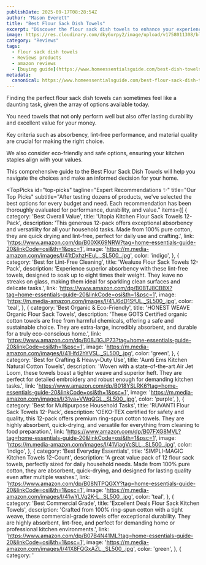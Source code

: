 ```yaml
---
publishDate: 2025-09-17T08:28:54Z
author: "Mason Everett"
title: "Best Flour Sack Dish Towels"
excerpt: "Discover the flour sack dish towels to enhance your experience. Find top solutions based on thorough testing and reviews."
image: https://res.cloudinary.com/dky6urpy2/image/upload/v1758011308/blog_image_1758011308_obkydj.webp
category: "Reviews"
tags:
  - flour sack dish towels
  - Reviews products
  - amazon reviews
  - [buying guide](https://www.homeessentialsguide.com/best-dish-towels-for-drying)
metadata:
  canonical: https://www.homeessentialsguide.com/best-flour-sack-dish-towels
---
```



<p>Finding the perfect flour sack dish towels can sometimes feel like a daunting task, given the array of options available today.</p>
<p>You need towels that not only perform well but also offer lasting durability and excellent value for your money.</p>
<p>Key criteria such as absorbency, lint-free performance, and material quality are crucial for making the right choice.</p>
<p>We also consider eco-friendly and safe options, ensuring your kitchen staples align with your values.</p>
<p>This comprehensive guide to the Best Flour Sack Dish Towels will help you navigate the choices and make an informed decision for your home.</p>

<TopPicks
  id="top-picks"
  tagline="Expert Recommendations ✨"
  title="Our Top Picks"
  subtitle="After testing dozens of products, we've selected the best options for every budget and need. Each recommendation has been thoroughly evaluated for performance, durability, and value."
  items={[
    {
      category: 'Best Overall Value',
      title: 'Utopia Kitchen Flour Sack Towels 12-Pack',
      description: 'This generous 12-pack offers exceptional absorbency and versatility for all your household tasks. Made from 100% pure cotton, they are quick drying and lint-free, perfect for daily use and crafting.',
      link: 'https://www.amazon.com/dp/B00XK69NRW?tag=home-essentials-guide-20&linkCode=osi&th=1&psc=1',
      image: 'https://m.media-amazon.com/images/I/41tDxhzHEuL._SL500_.jpg',
      color: 'indigo',
    },
    {
      category: 'Best for Lint-Free Cleaning',
      title: 'Wealuxe Flour Sack Towels 12-Pack',
      description: 'Experience superior absorbency with these lint-free towels, designed to soak up to eight times their weight. They leave no streaks on glass, making them ideal for sparkling clean surfaces and delicate tasks.',
      link: 'https://www.amazon.com/dp/B0BTJ8CBBX?tag=home-essentials-guide-20&linkCode=osi&th=1&psc=1',
      image: 'https://m.media-amazon.com/images/I/41J6dD1SfUL._SL500_.jpg',
      color: 'teal',
    },
    {
      category: 'Best Organic & Eco-Friendly',
      title: 'HONEST WEAVE Organic Flour Sack Towels',
      description: 'These GOTS Certified organic cotton towels are free from harmful chemicals, offering a safe and sustainable choice. They are extra-large, incredibly absorbent, and durable for a truly eco-conscious home.',
      link: 'https://www.amazon.com/dp/B08J1GJP73?tag=home-essentials-guide-20&linkCode=osi&th=1&psc=1',
      image: 'https://m.media-amazon.com/images/I/41Hfd2hYVSL._SL500_.jpg',
      color: 'green',
    },
    {
      category: 'Best for Crafting & Heavy-Duty Use',
      title: 'Aunti Ems Kitchen Natural Cotton Towels',
      description: 'Woven with a state-of-the-art Air Jet Loom, these towels boast a tighter weave and superior heft. They are perfect for detailed embroidery and robust enough for demanding kitchen tasks.',
      link: 'https://www.amazon.com/dp/B018YSLRK6?tag=home-essentials-guide-20&linkCode=osi&th=1&psc=1',
      image: 'https://m.media-amazon.com/images/I/31va+VWqQGL._SL500_.jpg',
      color: 'purple',
    },
    {
      category: 'Best for Multipurpose Household Tasks',
      title: 'RUVANTI Flour Sack Towels 12-Pack',
      description: 'OEKO-TEX certified for safety and quality, this 12-pack offers premium ring-spun cotton towels. They are highly absorbent, quick-drying, and versatile for everything from cleaning to food preparation.',
      link: 'https://www.amazon.com/dp/B07FXG8MVL?tag=home-essentials-guide-20&linkCode=osi&th=1&psc=1',
      image: 'https://m.media-amazon.com/images/I/41VjagVcSLL._SL500_.jpg',
      color: 'indigo',
    },
    {
      category: 'Best Everyday Essentials',
      title: 'SIMPLI-MAGIC Kitchen Towels 12-Count',
      description: 'A great value pack of 12 flour sack towels, perfectly sized for daily household needs. Made from 100% pure cotton, they are absorbent, quick-drying, and designed for lasting quality even after multiple washes.',
      link: 'https://www.amazon.com/dp/B08NTPQGXY?tag=home-essentials-guide-20&linkCode=osi&th=1&psc=1',
      image: 'https://m.media-amazon.com/images/I/41wYLVq2K-L._SL500_.jpg',
      color: 'teal',
    },
    {
      category: 'Best Commercial Grade',
      title: 'Excellent Deals Flour Sack Kitchen Towels',
      description: 'Crafted from 100% ring-spun cotton with a tight weave, these commercial-grade towels offer exceptional durability. They are highly absorbent, lint-free, and perfect for demanding home or professional kitchen environments.',
      link: 'https://www.amazon.com/dp/B07B4N41ML?tag=home-essentials-guide-20&linkCode=osi&th=1&psc=1',
      image: 'https://m.media-amazon.com/images/I/41X8FQGxAZL._SL500_.jpg',
      color: 'green',
    },
    {
      category: '